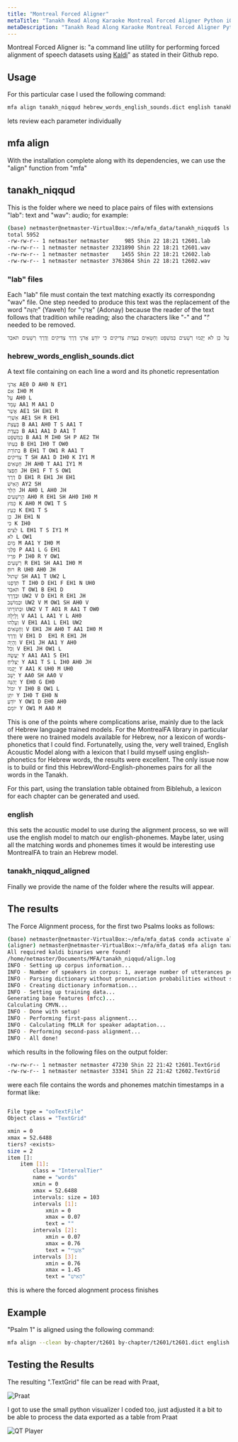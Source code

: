 ```yaml
---
title: "Montreal Forced Aligner"
metaTitle: "Tanakh Read Along Karaoke Montreal Forced Aligner Python iOS Android"
metaDescription: "Tanakh Read Along Karaoke Montreal Forced Aligner Python iOS Android"
---
```

Montreal Forced Aligner is: "a command line utility for performing forced alignment of speech datasets using [Kaldi](http://kaldi-asr.org/)" as stated in their Github repo.

## Usage

For this particular case I used the following command:
```bash
mfa align tanakh_niqqud hebrew_words_english_sounds.dict english tanakh_niqqud_aligned/
```
lets review each parameter individually

## mfa align
With the installation complete along with its dependencies, we can use the "align" function from "mfa"

## tanakh_niqqud
This is the folder where we need to place pairs of files with extensions "lab": text and "wav": audio; for example:

```bash
(base) netmaster@netmaster-VirtualBox:~/mfa/mfa_data/tanakh_niqqud$ ls -l
total 5952
-rw-rw-r-- 1 netmaster netmaster     985 Shin 22 18:21 t2601.lab
-rw-rw-r-- 1 netmaster netmaster 2321890 Shin 22 18:21 t2601.wav
-rw-rw-r-- 1 netmaster netmaster    1455 Shin 22 18:21 t2602.lab
-rw-rw-r-- 1 netmaster netmaster 3763864 Shin 22 18:21 t2602.wav
```

### "lab" files
Each "lab" file must contain the text matching exactly its correspondng "wav" file. One step needed to produce this text was the replacement of the word "יְהוָה" (Yaweh) for "אֲדֹנָי" (Adonay) because the reader of the text follows that tradition while reading; also the characters like "-" and "׃" needed to be removed.
```bash
אַשְׁרֵי הָאִישׁ אֲשֶׁר לֹא הָלַךְ בַּעֲצַת רְשָׁעִים וּבְדֶרֶךְ חַטָּאִים לֹא עָמָד וּבְמוֹשַׁב לֵצִים לֹא יָשָׁב כִּי אִם בְּתוֹרַת אֲדֹנָי חֶפְצוֹ וּבְתוֹרָתוֹ יֶהְגֶּה יוֹמָם וָלָיְלָה וְהָיָה כְּעֵץ שָׁתוּל עַל פַּלְגֵי מָיִם אֲשֶׁר פִּרְיוֹ יִתֵּן בְּעִתּוֹ וְעָלֵהוּ לֹא יִבּוֹל וְכֹל אֲשֶׁר יַעֲשֶׂה יַצְלִיחַ לֹא כֵן הָרְשָׁעִים כִּי אִם כַּמֹּץ אֲ‍שֶׁר תִּדְּפֶנּוּ רוּחַ עַל כֵּן לֹא יָקֻמוּ רְשָׁעִים בַּמִּשְׁפָּט וְחַטָּאִים בַּעֲדַת צַדִּיקִים כִּי יוֹדֵעַ אֲדֹנָי דֶּרֶךְ צַדִּיקִים וְדֶרֶךְ רְשָׁעִים תֹּאבֵד
```

### hebrew_words_english_sounds.dict
A text file containing on each line a word and its phonetic representation

```bash
אֲדֹנָי AE0 D AH0 N EY1
אִם IH0 M
עַל AH0 L
עָמָד AA1 M AA1 D
אֲשֶׁר AE1 SH EH1 R
אַשְׁרֵי AE1 SH R EH1
בַּעֲצַת B AA1 AH0 T S AA1 T
בַּעֲדַת B AA1 AA1 D AA1 T
בַּמִּשְׁפָּט B AA1 M IH0 SH P AE2 TH
בְּעִתּוֹ B EH1 IH0 T OW0
בְּתוֹרַת B EH1 T OW1 R AA1 T
צַדִּיקִים T SH AA1 D IH0 K IY1 M
חַטָּאִים JH AH0 T AA1 IY1 M
חֶפְצוֹ JH EH1 F T S OW1
דֶּרֶךְ D EH1 R EH1 JH EH1
הָאִישׁ AY2 SH
הָלַךְ JH AH0 L AH0 JH
הָרְשָׁעִים AH0 R EH1 SH AH0 IH0 M
כַּמֹּץ K AH0 M OW1 T S
כְּעֵץ K EH1 T S
כֵּן JH EH1 N
כִּי K IH0
לֵצִים L EH1 T S IY1 M
לֹא L OW1
מָיִם M AA1 Y IH0 M
פַּלְגֵי P AA1 L G EH1
פִּרְיוֹ P IH0 R Y OW1
רְשָׁעִים R EH1 SH AA1 IH0 M
רוּחַ׃ R UH0 AH0 JH
שָׁתוּל SH AA1 T UW2 L
תִּדְּפֶנּוּ T IH0 D EH1 F EH1 N UH0
תֹּאבֵד T OW1 B EH1 D
וּבְדֶרֶךְ UW2 V D EH1 R EH1 JH
וּבְמוֹשַׁב UW2 V M OW1 SH AH0 V
וּבְתוֹרָתוֹ UW2 V T AO1 R AA1 T OW0
וָלָיְלָה V AA1 L AA1 Y L AH0
וְעָלֵהוּ V EH1 AA1 L EH1 UW2
וְחַטָּאִים V EH1 JH AH0 T AA1 IH0 M
וְדֶרֶךְ V EH1 D  EH1 R EH1 JH
וְהָיָה V EH1 JH AA1 Y AH0
וְכֹל V EH1 JH OW1 L
יַעֲשֶׂה Y AA1 AA1 S EH1
יַצְלִיחַ Y AA1 T S L IH0 AH0 JH
יָקֻמוּ Y AA1 K UH0 M UH0
יָשָׁב Y AA0 SH AA0 V
יֶהְגֶּה Y EH0 G EH0
יִבּוֹל Y IH0 B OW1 L
יִתֵּן Y IH0 T EH0 N
יוֹדֵעַ Y OW1 D EH0 AH0
יוֹמָם Y OW1 M AA0 M
```
This is one of the points where complications arise, mainly due to the lack of Hebrew language trained models. For the MontrealFA library in particular there were no trained models available for Hebrew, nor a lexicon of words-phonetics that I could find.
Fortunatelly, using the, very well trained, English Acoustic Model along with a lexicon that I build myself using english-phonetics for Hebrew words, the results were excellent.
The only issue now is to build or find this HebrewWord-English-phonemes pairs for all the words in the Tanakh.

For this part, using the translation table obtained from Biblehub, a lexicon for each chapter can be generated and used.


### english
this sets the acoustic model to use during the alignment process, so we will use the english model to match our english-phonemes. Maybe later, using all the matching words and phonemes times it would be interesting use MontrealFA to train an Hebrew model.

### tanakh_niqqud_aligned
Finally we provide the name of the folder where the results will appear.

## The results
The Force Alignment process, for the first two Psalms looks as follows:
```bash
(base) netmaster@netmaster-VirtualBox:~/mfa/mfa_data$ conda activate aligner
(aligner) netmaster@netmaster-VirtualBox:~/mfa/mfa_data$ mfa align tanakh_niqqud hebrew_words_english_sounds.dict english tanakh_niqqud_aligned/
All required kaldi binaries were found!
/home/netmaster/Documents/MFA/tanakh_niqqud/align.log
INFO - Setting up corpus information...
INFO - Number of speakers in corpus: 1, average number of utterances per speaker: 2.0
INFO - Parsing dictionary without pronunciation probabilities without silence probabilities
INFO - Creating dictionary information...
INFO - Setting up training data...
Generating base features (mfcc)...
Calculating CMVN...
INFO - Done with setup!
INFO - Performing first-pass alignment...
INFO - Calculating fMLLR for speaker adaptation...
INFO - Performing second-pass alignment...
INFO - All done!
```

which results in the following files on the output folder:

```bash
-rw-rw-r-- 1 netmaster netmaster 47230 Shin 22 21:42 t2601.TextGrid
-rw-rw-r-- 1 netmaster netmaster 33341 Shin 22 21:42 t2602.TextGrid
```

were each file contains the words and phonemes matchin timestamps in a format like:
```bash

File type = "ooTextFile"
Object class = "TextGrid"

xmin = 0 
xmax = 52.6488 
tiers? <exists> 
size = 2 
item []: 
    item [1]:
        class = "IntervalTier" 
        name = "words" 
        xmin = 0 
        xmax = 52.6488 
        intervals: size = 103 
        intervals [1]:
            xmin = 0 
            xmax = 0.07 
            text = "" 
        intervals [2]:
            xmin = 0.07 
            xmax = 0.76 
            text = "אַשְׁרֵי" 
        intervals [3]:
            xmin = 0.76 
            xmax = 1.45 
            text = "הָאִישׁ" 
```
this is where the forced alognment process finishes

## Example

"Psalm 1" is aligned using the following command:

```bash
mfa align --clean by-chapter/t2601 by-chapter/t2601/t2601.dict english by-chapter-aligned/t2601

```

## Testing the Results

The resulting ".TextGrid" file can be read with Praat,

![Praat](praat.png)

I got to use the small python visualizer I coded too, just adjusted it a bit to be able to process the data exported as a table from Praat 

![QT Player](qtplayer.png)